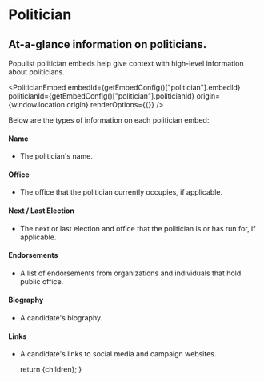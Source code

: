 
# Politician

## At-a-glance information on politicians.

Populist politician embeds help give context with high-level information about politicians.

<PoliticianEmbed
  embedId={getEmbedConfig()["politician"].embedId}
  politicianId={getEmbedConfig()["politician"].politicianId}
  origin={window.location.origin}
  renderOptions={{}}
/>

Below are the types of information on each politician embed:

#### Name

- The politician's name.

#### Office

- The office that the politician currently occupies, if applicable.

#### Next / Last Election

- The next or last election and office that the politician is or has run for, if applicable.

#### Endorsements

- A list of endorsements from organizations and individuals that hold public office.

#### Biography

- A candidate's biography.

#### Links

- A candidate's links to social media and campaign websites.

  return <DocsLayout currentPage="content">{children}</DocsLayout>;
}
